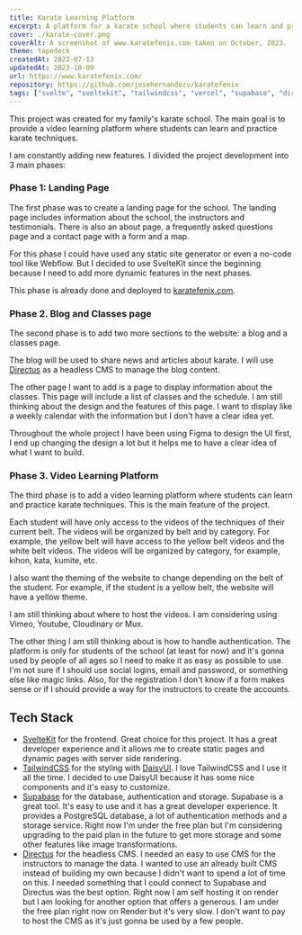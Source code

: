 ```yaml
---
title: Karate Learning Platform
excerpt: A platform for a karate school where students can learn and practice karate techniques. The project includes a video learning platform, a blog and a landing page.
cover: ./karate-cover.png
coverAlt: A screenshot of www.karatefenix.com taken on October, 2023.
theme: tapedeck
createdAt: 2023-07-13
updatedAt: 2023-10-09
url: https://www.karatefenix.com/
repository: https://github.com/josehernandezv/karatefenix
tags: ["svelte", "sveltekit", "tailwindcss", "vercel", "supabase", "directus"]
---
```


This project was created for my family's karate school. The main goal is to provide a video learning platform where students can learn and practice karate techniques.

I am constantly adding new features. I divided the project development into 3 main phases:

### Phase 1: Landing Page

The first phase was to create a landing page for the school. The landing page includes information about the school, the instructors and testimonials. There is also an about page, a frequently asked questions page and a contact page with a form and a map.

For this phase I could have used any static site generator or even a no-code tool like Webflow. But I decided to use SvelteKit since the beginning because I need to add more dynamic features in the next phases.

This phase is already done and deployed to [karatefenix.com](https://www.karatefenix.com/).

### Phase 2. Blog and Classes page

The second phase is to add two more sections to the website: a blog and a classes page.

The blog will be used to share news and articles about karate. I will use [Directus](https://directus.io/) as a headless CMS to manage the blog content.

The other page I want to add is a page to display information about the classes. This page will include a list of classes and the schedule. I am still thinking about the design and the features of this page. I want to display like a weekly calendar with the information but I don't have a clear idea yet.

Throughout the whole project I have been using Figma to design the UI first, I end up changing the design a lot but it helps me to have a clear idea of what I want to build.

### Phase 3. Video Learning Platform

The third phase is to add a video learning platform where students can learn and practice karate techniques. This is the main feature of the project.

Each student will have only access to the videos of the techniques of their current belt. The videos will be organized by belt and by category. For example, the yellow belt will have access to the yellow belt videos and the white belt videos. The videos will be organized by category, for example, kihon, kata, kumite, etc.

I also want the theming of the website to change depending on the belt of the student. For example, if the student is a yellow belt, the website will have a yellow theme.

I am still thinking about where to host the videos. I am considering using Vimeo, Youtube, Cloudinary or Mux.

The other thing I am still thinking about is how to handle authentication. The platform is only for students of the school (at least for now) and it's gonna used by people of all ages so I need to make it as easy as possible to use.
I'm not sure if I should use social logins, email and password, or something else like magic links. Also, for the registration I don't know if a form makes sense or if I should provide a way for the instructors to create the accounts.

## Tech Stack

- [SvelteKit](https://kit.svelte.dev/) for the frontend. Great choice for this project. It has a great developer experience and it allows me to create static pages and dynamic pages with server side rendering.
- [TailwindCSS](https://tailwindcss.com/) for the styling with [DaisyUI](https://daisyui.com/). I love TailwindCSS and I use it all the time. I decided to use DaisyUI because it has some nice components and it's easy to customize.
- [Supabase](https://supabase.io/) for the database, authentication and storage. Supabase is a great tool. It's easy to use and it has a great developer experience. It provides a PostgreSQL database, a lot of authentication methods and a storage service. Right now I'm under the free plan but I'm considering upgrading to the paid plan in the future to get more storage and some other features like image transformations.
- [Directus](https://directus.io/) for the headless CMS. I needed an easy to use CMS for the instructors to manage the data. I wanted to use an already built CMS instead of building my own because I didn't want to spend a lot of time on this. I needed something that I could connect to Supabase and Directus was the best option. Right now I am self hosting it on render but I am looking for another option that offers a generous. I am under the free plan right now on Render but it's very slow. I don't want to pay to host the CMS as it's just gonna be used by a few people.
